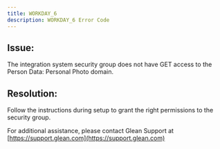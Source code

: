 ```yaml
---
title: WORKDAY_6
description: WORKDAY_6 Error Code
---
```


## Issue:

The integration system security group does not have GET access to the Person Data: Personal Photo domain.

## Resolution:

Follow the instructions during setup to grant the right permissions to the security group.

For additional assistance, please contact Glean Support at [https://support.glean.com](https://support.glean.com)
